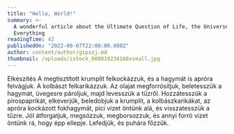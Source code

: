 ```yaml
---
title: "Hello, World!"
summary: >-
  A wonderful article about the Ultimate Question of Life, the Universe, and
  Everything
readingTime: 42
publishedOn: "2022-08-07T22:00:00.000Z"
author: content/author/gipszj.md
thumbnail: /uploads/istock_000019234168xsmall.jpg
---
```


Elkészítés
A megtisztított krumplit felkockázzuk, és a hagymát is apróra felvágjuk. A kolbászt felkarikázzuk.
Az olajat megforrósítjuk, beletesszük a hagymát, üvegesre pároljuk, majd levesszük a tűzről.
Hozzátesszük a pirospaprikát, elkeverjük, beledobjuk a krumplit, a kolbászkarikákat, az apróra kockázott fokhagymát, pici vizet öntünk alá, és visszatesszük a tűzre.
Jól átforgatjuk, megsózzuk, megborsozzuk, és annyi forró vizet öntünk rá, hogy épp ellepje. Lefedjük, és puhára főzzük.
